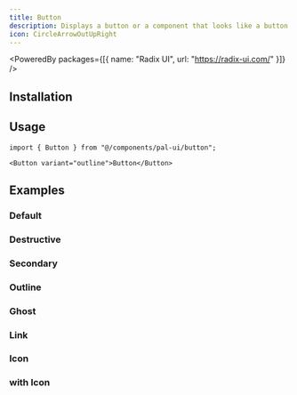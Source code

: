 ```yaml
---
title: Button
description: Displays a button or a component that looks like a button.
icon: CircleArrowOutUpRight
---
```


<PoweredBy packages={[{ name: "Radix UI", url: "https://radix-ui.com/" }]} />

<Preview path="button-default" />

## Installation

<Installer packageName="button" />

## Usage

```tsx
import { Button } from "@/components/pal-ui/button";
```

```tsx
<Button variant="outline">Button</Button>
```

## Examples

### Default

<Preview path="button-default" />

### Destructive

<Preview path="button-destructive" />

### Secondary

<Preview path="button-secondary" />

### Outline

<Preview path="button-outline" />

### Ghost

<Preview path="button-ghost" />

### Link

<Preview path="button-link" />

### Icon

<Preview path="button-icon" />

### with Icon

<Preview path="button-with-icon" />
